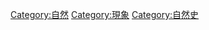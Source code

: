 {{commonscat|Evolution}}
{{catmore}}

[[Category:自然|Category:自然]]
[[Category:現象|Category:現象]]
[[Category:自然史|Category:自然史]]